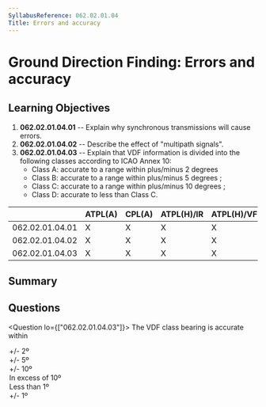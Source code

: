 ```yaml
---
SyllabusReference: 062.02.01.04
Title: Errors and accuracy
---
```


# Ground Direction Finding: Errors and accuracy

## Learning Objectives

1. **062.02.01.04.01** -- Explain why synchronous transmissions will cause
   errors.
2. **062.02.01.04.02** -- Describe the effect of "multipath signals".
3. **062.02.01.04.03** -- Explain that VDF information is divided into the
   following classes according to ICAO Annex 10:
   - Class A: accurate to a range within plus/minus 2 degrees
   - Class B: accurate to a range within plus/minus 5 degrees ;
   - Class C: accurate to a range within plus/minus 10 degrees ;
   - Class D: accurate to less than Class C.

|                 | ATPL(A) | CPL(A) | ATPL(H)/IR | ATPL(H)/VFR | CPL(H) | IR  | CBIR(A) |
| --------------- | ------- | ------ | ---------- | ----------- | ------ | --- | ------- |
| 062.02.01.04.01 | X       | X      | X          | X           | X      | X   |         |
| 062.02.01.04.02 | X       | X      | X          | X           | X      | X   |         |
| 062.02.01.04.03 | X       | X      | X          | X           | X      | X   |         |

## Summary

## Questions

<Question lo={["062.02.01.04.03"]}>
  <Text variant="oneCorrect">
    The VDF class <Subject /> bearing is accurate within
  </Text>
  <Option subject={[["A"]]} why="class A">
    +/- 2º
  </Option>
  <Option subject={[["B"]]} why="class B">
    +/- 5º
  </Option>
  <Option subject={[["C"]]} why="class C">
    +/- 10º
  </Option>
  <Option subject={[["D"]]} why="class D">
    In excess of 10º
  </Option>
  <Option why="No such class is predicted in the annex">Less than 1º</Option>
  <Option why="No such class is predicted in the annex">+/- 1º</Option>
</Question>

